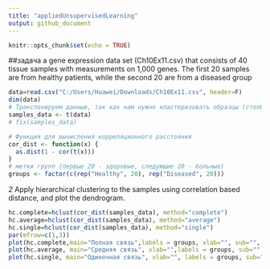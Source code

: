 ---
title: "appliedUnsupervisedLearning"
output: github_document
---

```{r setup, include=FALSE}
knitr::opts_chunk$set(echo = TRUE)
```

##задача
a gene expression data set (Ch10Ex11.csv) that consists of 40 tissue samples with measurements on 1,000 genes. The first 20 samples are from healthy patients, while the second 20 are from a diseased group
```{r}
data=read.csv("C:/Users/Huawei/Downloads/Ch10Ex11.csv", header=F)
dim(data) 
# Транспонируем данные, так как нам нужно кластеризовать образцы (столбцы исходных данных)
samples_data <- t(data)
# fix(samples_data)

# Функция для вычисления корреляционного расстояния
cor_dist <- function(x) {
  as.dist(1 - cor(t(x)))
}
# метки групп (первые 20 - здоровые, следующие 20 - больные)
groups <- factor(c(rep("Healthy", 20), rep("Diseased", 20)))
```
*2* Apply hierarchical clustering to the samples using correlation
based distance, and plot the dendrogram. 
```{r}

hc.complete=hclust(cor_dist(samples_data), method="complete")
hc.average=hclust(cor_dist(samples_data), method="average")
hc.single=hclust(cor_dist(samples_data), method="single")
par(mfrow=c(1,3))
plot(hc.complete,main="Полная связь",labels = groups, xlab="", sub="", cex=.9)
plot(hc.average, main="Средняя связь", xlab="",labels = groups, sub="", cex=.9)
plot(hc.single, main="Одиночная связь", xlab="", labels = groups, sub="",cex=.9)

```

